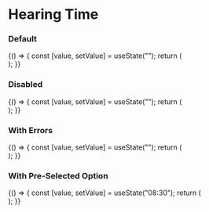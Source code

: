 


<Meta
  title="Hearings/Components/Hearing Details/Virtual Hearings/HearingTime"
  component={HearingTime}
/>

# Hearing Time

### Default

<Preview>
  <Story name="Default">
    {() => {
      const [value, setValue] = useState("");
      return (
        <div style={{ width: 300 }}>
          <HearingTime value={value} onChange={setValue} />
        </div>
      );
    }}
  </Story>
</Preview>

### Disabled

<Preview>
  <Story name="Disabled">
    {() => {
      const [value, setValue] = useState("");
      return (
        <div style={{ width: 300 }}>
          <HearingTime
            readOnly
            value={select("Time", hearingTimeOptsWithZone(), "08:30")}
            onChange={setValue}
          />
        </div>
      );
    }}
  </Story>
</Preview>

### With Errors

<Preview>
  <Story name="With Errors">
    {() => {
      const [value, setValue] = useState("");
      return (
        <div style={{ width: 300 }}>
          <HearingTime
            errorMessage="Invalid time selected"
            value={value}
            onChange={setValue}
          />
        </div>
      );
    }}
  </Story>
</Preview>

### With Pre-Selected Option

<Preview>
  <Story name="With Pre-Selected Option">
    {() => {
      const [value, setValue] = useState("08:30");
      return (
        <div style={{ width: 300 }}>
          <HearingTime value={value} onChange={setValue} />
        </div>
      );
    }}
  </Story>
</Preview>

<Props of={HearingTime} />
